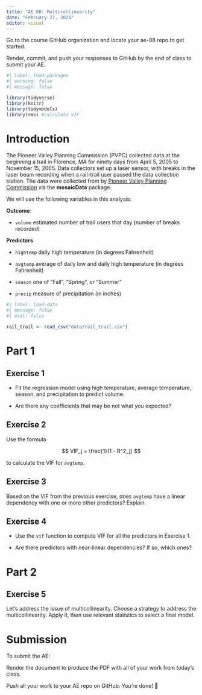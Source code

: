 ```yaml
---
title: "AE 08: Multicollinearity"
date: "February 27, 2025"
editor: visual
---
```


::: callout-important
Go to the course GitHub organization and locate your ae-08 repo to get started.

Render, commit, and push your responses to GitHub by the end of class to submit your AE.
:::

```r
#| label: load-packages
#| warning: false
#| message: false

library(tidyverse)
library(knitr)
library(tidymodels)
library(rms) #calculate VIF
```

# Introduction

The Pioneer Valley Planning Commission (PVPC) collected data at the beginning a trail in Florence, MA for ninety days from April 5, 2005 to November 15, 2005. Data collectors set up a laser sensor, with breaks in the laser beam recording when a rail-trail user passed the data collection station. The data were collected from by [Pioneer Valley Planning Commission](http://www.fvgreenway.org/pdfs/Northampton-Bikepath-Volume-Counts%20_05_LTA.pdf) via the **mosaicData** package.

We will use the following variables in this analysis:

**Outcome**:

-   `volume` estimated number of trail users that day (number of breaks recorded)

**Predictors**

-   `hightemp` daily high temperature (in degrees Fahrenheit)

-   `avgtemp` average of daily low and daily high temperature (in degrees Fahrenheit)

-   `season` one of “Fall”, “Spring”, or “Summer”

-   `precip` measure of precipitation (in inches)

```r
#| label: load-data
#| message: false
#| eval: false

rail_trail <- read_csv("data/rail_trail.csv")
```

# Part 1

## Exercise 1

-   Fit the regression model using high temperature, average temperature, season, and precipitation to predict volume.

-   Are there any coefficients that may be not what you expected?

## Exercise 2

Use the formula

$$
VIF_j = \frac{1}{1 - R^2_j} 
$$

to calculate the VIF for `avgtemp`.

## Exercise 3

Based on the VIF from the previous exercise, does `avgtemp` have a linear dependency with one or more other predictors? Explain.

## Exercise 4

-   Use the `vif` function to compute VIF for all the predictors in Exercise 1.

-   Are there predictors with near-linear dependencies? If so, which ones?

# Part 2

## Exercise 5

Let's address the issue of multicollinearity. Choose a strategy to address the multicollinearity. Apply it, then use relevant statistics to select a final model.

# Submission

::: callout-important
To submit the AE:

Render the document to produce the PDF with all of your work from today's class.

Push all your work to your AE repo on GitHub. You're done! 🎉
:::
